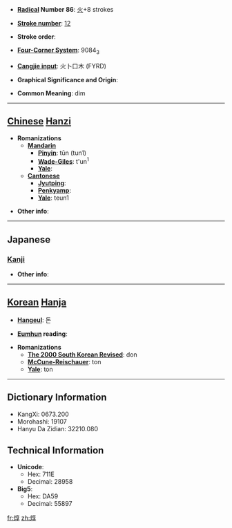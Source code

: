* '''[[Wiktionary:Chinese radical index| Radical]] Number 86''': [[Wiktionary:Chinese radical index 火|火]]+8 strokes

* '''[[Wiktionary:Chinese total strokes index|Stroke number]]''': [[Wiktionary:Chinese total strokes index 12|12]]

* '''Stroke order''': 

* '''[[Wiktionary:Chinese four corner index|Four-Corner System]]''': 9084<sub>3</sub>

* '''[[Wiktionary:Chinese Cangjie index|Cangjie input]]''': 火卜口木 (FYRD)

* '''Graphical Significance and Origin''': 

* '''Common Meaning''': dim

----

== [[Chinese]] [[Hanzi]] ==

* '''Romanizations'''
** '''[[Mandarin]]'''
*** '''[[Pinyin]]''': tūn (tun1)
*** '''[[Wade-Giles]]''': t'un<sup>1</sup>
*** '''[[Yale]]''': 
** '''[[Cantonese]]'''
*** '''[[Jyutping]]''':
*** '''[[Penkyamp]]''': 
*** '''[[Yale]]''': teun1

* '''Other info''': 

----

==Japanese==
===[[Kanji]]===
{{kanji|on readings=[[とん]] (ton), [[どん]] (don), [[たい]] (tai), [[つい]] (tsui)
|kun readings=[[あきらか]] (akiraka)
}}

* '''Other info''':  

----

== [[Korean]] [[Hanja]] ==

* '''[[Hangeul]]''': 돈

* '''[[Eumhun]] reading''': 

* '''Romanizations'''
** '''[[The 2000 South Korean Revised Romanization|The 2000 South Korean Revised]]''': don
** '''[[McCune-Reischauer]]''': ton
** '''[[Yale]]''': ton

----

== Dictionary Information ==

* KangXi: 0673.200
* Morohashi: 19107
* Hanyu Da Zidian: 32210.080

== Technical Information ==

* '''Unicode''':
** Hex: 711E
** Decimal: 28958
* '''Big5''':
** Hex: DA59
** Decimal: 55897

[[fr:焞]]
[[zh:焞]]